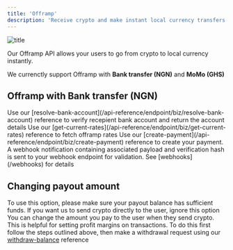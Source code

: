 ```yaml
---
title: 'Offramp'
description: 'Receive crypto and make instant local currency transfers to your customers'
---
```

![title](https://res.cloudinary.com/payourse-technologies-inc/image/upload/v1711722631/seo-partna/off_ramp_swed2w.webp)

Our Offramp API allows your users to go from crypto to local currency instantly.

We currenctly support Offramp with **Bank transfer (NGN)** and **MoMo (GHS)**

## Offramp with Bank transfer (NGN)

<Steps>
  <Step title="Resolve destination bank account">
    Use our [resolve-bank-account](/api-reference/endpoint/biz/resolve-bank-account) reference to verify recepient bank account and return the account details
  </Step>
  <Step title="Get rates">
    Use our [get-current-rates](/api-reference/endpoint/biz/get-current-rates) reference to fetch offramp rates
  </Step>
  <Step title="Create your payment">
    Use our [create-payment](/api-reference/endpoint/biz/create-payment) reference to create your payment.
  </Step>
  <Step title="Handle webhook">
     A webhook notification containing associated payload and verification hash is sent to your webhook endpoint for validation. See [webhooks](/webhooks) for details
  </Step>
</Steps>

## Changing payout amount
<Warning>To use this option, please make sure your payout balance has sufficient funds. If you want us to send crypto directly to the user, ignore this option</Warning>
You can change the amount you pay to the user when they send crypto. This is helpful for setting profit margins on transactions. To do this first follow the steps outlined above, then make a withdrawal request using our [withdraw-balance](/api-reference/endpoint/biz/withdraw-balance) reference 
